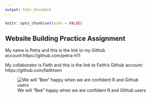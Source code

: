 ```yaml
---
output: html_document
---
```


```r
knitr::opts_chunk$set(echo = FALSE)
```

## Website Building Practice Assignment

My name is Petra and this is the link to my Github account:https://github.com/petra-h11


My collaborator is Faith and this is the link to Faith's Github account: https://github.com/faithtwin

![We will "Bee" happy when we are confident R and Github users](https://ctvnews.ca/content/dam/ctvnews/en/images/2024/4/7/mona-from-_nanalan-speaks-with-ctv-news-1-6837139.jpg)
